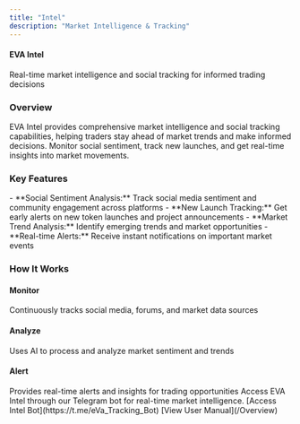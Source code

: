 ```yaml
---
title: "Intel"
description: "Market Intelligence & Tracking"
---
```



<h4 style={{ color: '#f7941d' }}>EVA Intel</h4>
Real-time market intelligence and social tracking for informed trading decisions

<h3 style={{ color: '#ffffff' }}>Overview</h3>
EVA Intel provides comprehensive market intelligence and social tracking capabilities, helping traders stay ahead of market trends and make informed decisions. Monitor social sentiment, track new launches, and get real-time insights into market movements.


<h3 style={{ color: '#ffffff' }}>Key Features</h3>
    - **Social Sentiment Analysis:** Track social media sentiment and community engagement across platforms
    - **New Launch Tracking:** Get early alerts on new token launches and project announcements
    - **Market Trend Analysis:** Identify emerging trends and market opportunities
    - **Real-time Alerts:** Receive instant notifications on important market events

<h3 style={{ color: '#ffffff' }}>How It Works</h3>
<Columns col={3}>
<Card>
<h4 style={{ color: '#f7941d' }}>Monitor</h4>
Continuously tracks social media, forums, and market data sources

</Card> 
<Card>
<h4 style={{ color: '#f7941d' }}>Analyze</h4>
Uses AI to process and analyze market sentiment and trends
</Card> 
<Card>
<h4 style={{ color: '#f7941d' }}>Alert</h4>
Provides real-time alerts and insights for trading opportunities
</Card> 
</Columns>


<Card title="Get Started">
  Access EVA Intel through our Telegram bot for real-time market intelligence.

  <Columns cols={2}>
    <Note>
      [Access Intel Bot](https://t.me/eVa_Tracking_Bot)
    </Note>
    <Tip>
      [View User Manual](/Overview)
    </Tip>
  </Columns>
</Card>